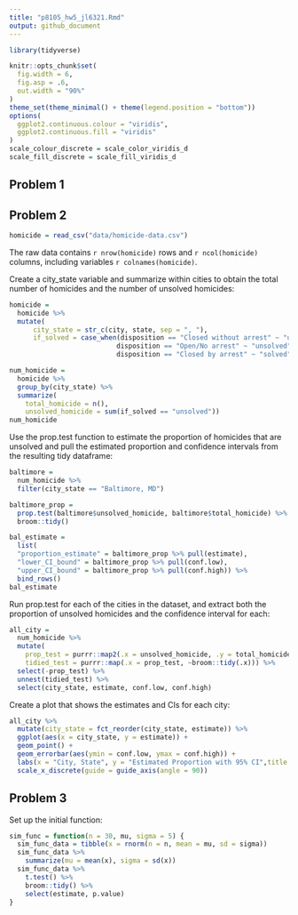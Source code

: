 ```yaml
---
title: "p8105_hw5_jl6321.Rmd"
output: github_document
---
```


```r
library(tidyverse)

knitr::opts_chunk$set(
  fig.width = 6,
  fig.asp = .6,
  out.width = "90%"
)
theme_set(theme_minimal() + theme(legend.position = "bottom"))
options(
  ggplot2.continuous.colour = "viridis",
  ggplot2.continuous.fill = "viridis"
)
scale_colour_discrete = scale_color_viridis_d
scale_fill_discrete = scale_fill_viridis_d
```


## Problem 1



## Problem 2

```r
homicide = read_csv("data/homicide-data.csv")
```

The raw data contains `r nrow(homicide)` rows and `r ncol(homicide)` columns, including variables `r colnames(homicide)`. 

Create a city_state variable and summarize within cities to obtain the total number of homicides and the number of unsolved homicides: 

```r
homicide = 
  homicide %>% 
  mutate(
      city_state = str_c(city, state, sep = ", "),
      if_solved = case_when(disposition == "Closed without arrest" ~ "unsolved", 
                           disposition == "Open/No arrest" ~ "unsolved", 
                           disposition == "Closed by arrest" ~ "solved"))

num_homicide = 
  homicide %>% 
  group_by(city_state) %>% 
  summarize(
    total_homicide = n(), 
    unsolved_homicide = sum(if_solved == "unsolved")) 
num_homicide
```

Use the prop.test function to estimate the proportion of homicides that are unsolved and pull the estimated proportion and confidence intervals from the resulting tidy dataframe: 

```r
baltimore = 
  num_homicide %>% 
  filter(city_state == "Baltimore, MD") 

baltimore_prop = 
  prop.test(baltimore$unsolved_homicide, baltimore$total_homicide) %>% 
  broom::tidy()

bal_estimate = 
  list(
  "proportion_estimate" = baltimore_prop %>% pull(estimate), 
  "lower_CI_bound" = baltimore_prop %>% pull(conf.low), 
  "upper_CI_bound" = baltimore_prop %>% pull(conf.high)) %>% 
  bind_rows()
bal_estimate
```

Run prop.test for each of the cities in the dataset, and extract both the proportion of unsolved homicides and the confidence interval for each: 

```r
all_city = 
  num_homicide %>% 
  mutate(
    prop_test = purrr::map2(.x = unsolved_homicide, .y = total_homicide,  ~prop.test(x = .x, n = .y)), 
    tidied_test = purrr::map(.x = prop_test, ~broom::tidy(.x))) %>% 
  select(-prop_test) %>% 
  unnest(tidied_test) %>% 
  select(city_state, estimate, conf.low, conf.high) 
```

Create a plot that shows the estimates and CIs for each city: 

```r
all_city %>% 
  mutate(city_state = fct_reorder(city_state, estimate)) %>% 
  ggplot(aes(x = city_state, y = estimate)) +
  geom_point() + 
  geom_errorbar(aes(ymin = conf.low, ymax = conf.high)) + 
  labs(x = "City, State", y = "Estimated Proportion with 95% CI",title = "Unsolved Homicides") + 
  scale_x_discrete(guide = guide_axis(angle = 90)) 
```


## Problem 3

Set up the initial function: 

```r
sim_func = function(n = 30, mu, sigma = 5) {
  sim_func_data = tibble(x = rnorm(n = n, mean = mu, sd = sigma)) 
  sim_func_data %>% 
    summarize(mu = mean(x), sigma = sd(x))
  sim_func_data %>% 
    t.test() %>% 
    broom::tidy() %>% 
    select(estimate, p.value)
}
```


